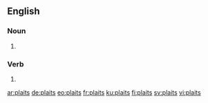 ==English==

===Noun===
{{head|en|plural}}

# {{plural of|plait|lang=en}}

===Verb===
{{head|en|verb form}}

# {{en-third-person singular of|plait}}

[[ar:plaits]]
[[de:plaits]]
[[eo:plaits]]
[[fr:plaits]]
[[ku:plaits]]
[[fi:plaits]]
[[sv:plaits]]
[[vi:plaits]]